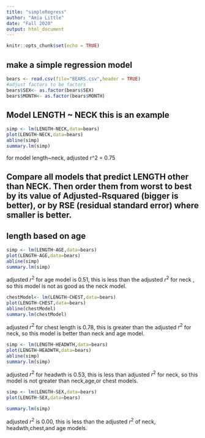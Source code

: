 ```yaml
---
title: "simpleRegress"
author: "Amia Little"
date: "Fall 2020"
output: html_document
---
```


```r
knitr::opts_chunk$set(echo = TRUE)
```

## make a simple regression model

```r
bears <- read.csv(file="BEARS.csv",header = TRUE)
#adjust factors to be factors
bears$SEX<- as.factor(bears$SEX)
bears$MONTH<- as.factor(bears$MONTH)
```

## Model LENGTH ~ NECK  this is an example  

```r
simp <- lm(LENGTH~NECK,data=bears)
plot(LENGTH~NECK,data=bears)
abline(simp)
summary.lm(simp)
```
for model length~neck, adjusted r^2 = 0.75

## Compare all models that predict LENGTH other than NECK. Then order them from worst to best by its value of Adjusted-Rsquared (bigger is better), or by RSE (residual standard error) where smaller is better. 

## length based on age


```r
simp <- lm(LENGTH~AGE,data=bears)
plot(LENGTH~AGE,data=bears)
abline(simp)
summary.lm(simp)
```
adjusted $r^2$ for age model is 0.51, this is less than the adjusted $r^2$ for neck , so this model is not as good as the neck model. 

```r
chestModel<- lm(LENGTH~CHEST,data=bears)
plot(LENGTH~CHEST,data=bears)
abline(chestModel)
summary.lm(chestModel)
```

adjusted $r^2$ for chest length is 0.78, this is greater than the adjusted $r^2$ for neck, so this model is better than neck and age model.

 

```r
simp <- lm(LENGTH~HEADWTH,data=bears)
plot(LENGTH~HEADWTH,data=bears)
abline(simp)
summary.lm(simp)
```
adjusted $r^2$ for headwth is 0.53, this is less than adjusted $r^2$ for neck, so this model is not greater than neck,age,or chest models.


```r
simp <- lm(LENGTH~SEX,data=bears)
plot(LENGTH~SEX,data=bears)

summary.lm(simp)
```

adjusted $r^2$ is 0.00, this is less than the adjusted $r^2$ of neck, headwth,chest,and age models.








